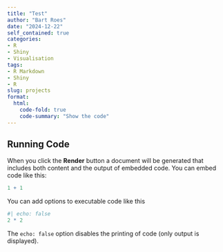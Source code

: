 ```yaml
---
title: "Test"
author: "Bart Roes"
date: "2024-12-22"
self_contained: true
categories:
- R
- Shiny
- Visualisation
tags:
- R Markdown
- Shiny
- R
slug: projects
format: 
  html:
    code-fold: true
    code-summary: "Show the code"
---
```


## Running Code

When you click the **Render** button a document will be generated that includes both content and the output of embedded code. You can embed code like this:

```r
1 + 1
```

You can add options to executable code like this

```r
#| echo: false
2 * 2
```

The `echo: false` option disables the printing of code (only output is displayed).
